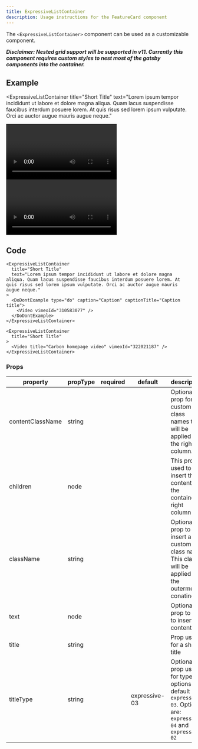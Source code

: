 ```yaml
---
title: ExpressiveListContainer
description: Usage instructions for the FeatureCard component
---
```



<PageDescription>

The `<ExpressiveListContainer>` component can be used as a customizable component. 
  
***Disclaimer: Nested grid support will be supported in v11. Currently this component requires custom styles to nest most of the gatsby components into the container.***

</PageDescription>

## Example

<ExpressiveListContainer 
  title="Short Title"
  text="Lorem ipsum tempor incididunt ut labore et dolore magna aliqua. Quam lacus suspendisse faucibus interdum posuere lorem. At quis risus sed lorem ipsum vulputate. Orci ac auctor augue mauris augue neque."
>
<DoDontExample type="do" caption="Caption" captionTitle="Caption title">
  <Video vimeoId="310583077" />
</DoDontExample>
</ExpressiveListContainer>
<ExpressiveListContainer 
  title="Short Title"
>
<Video title="Carbon homepage video" vimeoId="322021187" />
</ExpressiveListContainer>

## Code

<Title>Content only</Title>

```mdx path=components/ExpressiveListContainer/ExpressiveListContainer.js src=https://github.com/carbon-design-system/gatsby-theme-carbon/tree/main/packages/gatsby-theme-carbon/src/components/ExpressiveListContainer
<ExpressiveListContainer 
  title="Short Title"
  text="Lorem ipsum tempor incididunt ut labore et dolore magna aliqua. Quam lacus suspendisse faucibus interdum posuere lorem. At quis risus sed lorem ipsum vulputate. Orci ac auctor augue mauris augue neque."
>
  <DoDontExample type="do" caption="Caption" captionTitle="Caption title">
    <Video vimeoId="310583077" />
  </DoDontExample>
</ExpressiveListContainer>

<ExpressiveListContainer 
  title="Short Title"
>
  <Video title="Carbon homepage video" vimeoId="322021187" />
</ExpressiveListContainer>
```

### Props

| property          | propType | required | default      | description                                                                                                        |
| ------------------| -------- | -------- | -------------| ------------------------------------------------------------------------------------------------------------------ |
| contentClassName  | string   |          |              | Optional prop for custom class names this will be applied to the right column.                                     |
| children          | node     |          |              | This prop is used to insert the contents of the container right column                                             | 
| className         | string   |          |              | Optional prop to insert a custom class name. This class will be applied to the outermost conatiner                 | 
| text              | node     |          |              | Optional prop to use to insert content text                                                                        |
| title             | string   |          |              | Prop used for a short title                                                                                        |
| titleType         | string   |          |expressive-03 | Optional prop used for type options - default is `expressive-03`. Options are: `expressive-04` and `expressive-02` |
